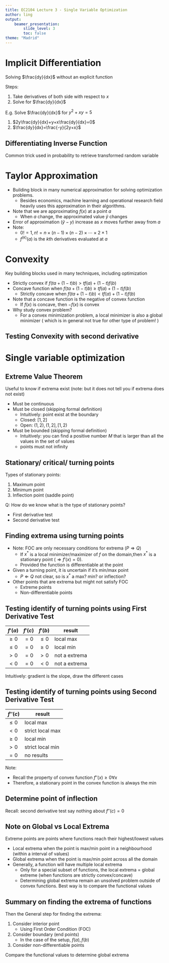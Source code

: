 ```yaml
---
title: EC2104 Lecture 3 - Single Variable Optimization
author: ling
output:
    beamer_presentation:
        slide_level: 3
        toc: false
theme: "Madrid"
---
```


# Implicit Differentiation

Solving $\frac{dy}{dx}$ without an explicit function

Steps:

1. Take derivatives of both side with respect to $x$
2. Solve for $\frac{dy}{dx}$

E.g. Solve $\frac{dy}{dx}$ for $y^2 + xy = 5$

1. $2y\frac{dy}{dx}+y+x\frac{dy}{dx}=0$
2. $\frac{dy}{dx}=\frac{-y}{2y+x}$

## Differentiating Inverse Function

Common trick used in probability to retrieve transformed
random variable

\begin{block}{Differentiating Inverse Function}
If $x_0$ is an interior point of interval $l$ and
$f'(x_0)\neq 0$, then $g$ is differentiable at $y_0=f(x_0)$
and 
\begin{align*}
    g'(y_0) = \frac{1}{f'(x_0)}
\end{align*}
\end{block}

# Taylor Approximation


\begin{block}{nth-order Taylor polynomial}
Approximate the function $f(x)$ around $x=a$
\begin{align*}
f(x) &\approx \sum_{k=0}^n \frac{f^{(k)}(a)}{k!}(x-a)^k
\end{align*}
\end{block}

- Building block in many numerical approximation for solving
optimization problems.
    - Besides economics, machine learning and operational
      research field heavily uses this approximation in
      their algorithms.
- Note that we are approximating $f(x)$ at a point $a$
  - When $a$ change, the approximated value $\tilde{y}$
    changes
- Error of approximation ($\tilde{y}-y$) increase as $x$
  moves further away from $a$
- Note:
  - $0!=1, n! = n\times(n-1)\times(n-2)\times \cdots \times 2\times 1$
  - $f^{(k)}(a)$ is the $k$th derivatives evaluated at $a$

# Convexity

Key building blocks used in many techniques, including
optimization

\begin{block}{Convexity}
A function is said to be convex if for any $a, b$ and for
any $t \in[0, 1]$
\begin{align*}
    f(ta+(1-t)b) \leq tf(a) + (1-t)f(b)
\end{align*}
\end{block}

- Strictly convex if 
  $f(ta+(1-t)b) > tf(a) + (1-t)f(b)$
- Concave function when 
  $f(ta+(1-t)b) \geq tf(a) + (1-t)f(b)$
  - Strictly concave when 
  $f(ta+(1-t)b) < tf(a) + (1-t)f(b)$
- Note that a concave function is the negative of convex
  function
  - If $f(x)$ is concave, then $-f(x)$ is convex
- Why study convex problem?
  - For a convex minimization problem, a local minimizer is
    also a global minimizer ( which is in general not true
    for other type of problem! )

## Testing Convexity with second derivative

\begin{block}{Second derivative test for convexity}
Suppose that $f$ is continuous in the interval $l$ and twice
differentiable is in the interior of $l$. Then:
\begin{itemize}
    \item $f''(x)>0\Rightarrow f(x)$ is strictly convex in $l$
    \item $f''(x)\geq0\Rightarrow$ convex only
    \item $f''(x)<0\Rightarrow f(x)$ is strictly concave in $l$
    \item $f''(x)\leq0\Rightarrow$ concave only
\end{itemize}
\end{block}

# Single variable optimization

## Extreme Value Theorem

Useful to know if extrema exist (note: but it does not tell
you if extrema does not exist)

\begin{block}{Extreme Value Theorem}
Suppose that $f$ is continuous function over a closed and
bounded interval $[a, b]$. Then there exist point a minimum
point $d$ and a maximum point $c$
\end{block}

- Must be continuous
- Must be closed (skipping formal definition)
  - Intuitively: point exist at the boundary
  - Closed: $[1, 2]$
  - Open: $(1, 2), (1, 2], [1, 2)$
- Must be bounded (skipping formal definition)
  - Intuitively: you can find a positive number $M$ that is
    larger than all the values in the set of values
  - points must not infinity

## Stationary/ critical/ turning points

\begin{block}{Stationary point or critical point}
Let $f: X \rightarrow R$, where $X$ is an open subset of
$R$. An interior point $x^*\in X$ is called a stationary
point of $f$ if $f'(x^*)=0$
\end{block}

Types of stationary points:

1. Maximum point
2. Minimum point
3. Inflection point (saddle point)

Q: How do we know what is the type of stationary points? 

- First derivative test
- Second derivative test

## Finding extrema using turning points


\begin{block}{First Order Necessary Condition}
If $x^*$ is a local minimizer of $f$ and $f$ is continuously
differentiable in an open neighbourhood of $x^*$, then
\begin{align*}
    \frac{d}{dx} f(x^*) = 0
\end{align*}
\end{block}

- Note: FOC are only necessary conditions for extrema ($P\Rightarrow Q$)
  - If $x^*$ is a local minimizer/maximizer of $f$ on the
    domain,then $x^*$ is a stationary point ($\Rightarrow
    f'(x)=0$).
  - Provided the function is differentiable at the point
- Given a turning point, it is uncertain if it's min/max
  point
  - $P\Leftarrow Q$ not clear,
  so is $x^*$ a max? min? or inflection?
- Other points that are extrema but might not satisfy FOC
    - Extreme points
    - Non-differentiable points

## Testing identify of turning points using First Derivative Test

\begin{block}{Condition for First Derivative Test}
Assume 1. Interior point 2. Function is differentiable
within the neighbourhood (a, b) of the stationary point at c
\end{block}

$f'(a)$ | $f'(c)$ | $f'(b)$ | result
--- | --- | --- | ---
$\geq0$ | $=0$ | $\leq0$ | local max
$\leq0$ | $=0$ | $\geq0$ | local min
$> 0$ | $=0$ | $> 0$ | not a extrema
$< 0$ | $=0$ | $< 0$ | not a extrema

Intuitively: gradient is the slope, draw the different cases

## Testing identify of turning points using Second Derivative Test

\begin{block}{Condition for Second Derivative Test}
Assume 1. Interior point 2. Function is twice differentiable
at $x=c$ where $f'(c)=0$ (stationary point)
\end{block}

$f''(c)$ | result
--- | ---
$\leq 0$ | local max
$< 0$ | strict local max
$\geq 0$ | local min
$> 0$ | strict local min
$=0$ | no results

Note:

- Recall the property of convex function $f''(x) \geq 0
  \forall x$
- Therefore, a stationary point in the convex function is
  always the min

## Determine point of inflection

Recall: second derivative test say nothing about $f''(c)=0$

\begin{block}{Definition for Inflection points}
If function $f$ is twice differentiable, the point $c$ is
called an inflection point for $f$ if there exists an
interval $(a, b)$ about $c$ such that
\begin{itemize}
    \item $f''(x) \geq 0 $ in $(a, c)$ and $f''(x)\leq0$ in
    $(c, b)$
    \item $f''(x) \leq 0$ in $(a, c)$ and $f''(x) \geq 0$ in
    $(c, b)$
\end{itemize}
\end{block}

\begin{block}{Test for Inflection Points}
Let $f$ be a function with a continuous second derivative in
an interval $l$, and let $c$ be an interior point of $l$.
\begin{itemize}
    \item If $c$ is an inflection point for f, then
    $f''(c)=0$
    \item If $f''(c)=0$ and $f''$ changse sign at $c$, then
    $c$ is an inflection point for $f$
\end{itemize}
\end{block}

## Note on Global vs Local Extrema

Extreme points are points where functions reach their
highest/lowest values

\begin{block}{Extrema}
If $f(x)$ has domain $D$,
\begin{itemize}
    \item $c \in D$ is maximum point for $f\Leftrightarrow
    f(x) \leq f(c), \forall x \in D$
    \item $d \in D$ is maximum point for $f\Leftrightarrow
    f(x) \geq f(c), \forall x \in D$
\end{itemize}
\end{block}
- Local extrema when the point is max/min point in a
  neighbourhood (within a interval of values)
- Global extrema when the point is max/min point across all
  the domain
- Generally, a function will have multiple local extrema
    - Only for a special subset of functions, the local extrema
      = global extreme (when functions are strictly
      convex/concave)
    - Determining global extrema remain an unsolved problem
      outside of convex functions. Best way is to compare
      the functional values

## Summary on finding the extrema of functions

\begin{block}{Setup}
    Find maximum/minimum values of a differentiable function
    $f$ defined on a closed, bounded interval $[a, b]$
\end{block}

Then the General step for finding the extrema:

1. Consider interior point
   - Using First Order Condition (FOC)
2. Consider boundary (end points)
   - In the case of the setup, $f(a), f(b)$
3. Consider non-differentiable points

Compare the functional values to determine global extrema

\begin{block}{Determine extrema of unbounded functions}
Value of extreme must be found through methods of limits
\end{block}
